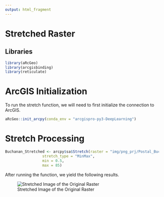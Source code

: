 ```yaml
---
output: html_fragment
---
```


# Stretched Raster

## Libraries

```r
library(aRcGeo)
library(arcgisbinding)
library(reticulate)
```

# ArcGIS Initialization

To run the stretch function, we will need to first initialize the connection to ArcGIS.

```r
aRcGeo::init_arcpy(conda_env = "arcgispro-py3-DeepLearning")
```

# Stretch Processing

```r
Buchanan_Stretched <- arcpy$sa$Stretch(raster = "img/png_prj/Postal_Buchanan_Route.png", 
                 stretch_type = "MinMax", 
                 min = 0.5, 
                 max = 85)
```

After running the function, we yield the following results.

![Stretched Image of the Original Raster](img/Buchanan_Stretch.png)
